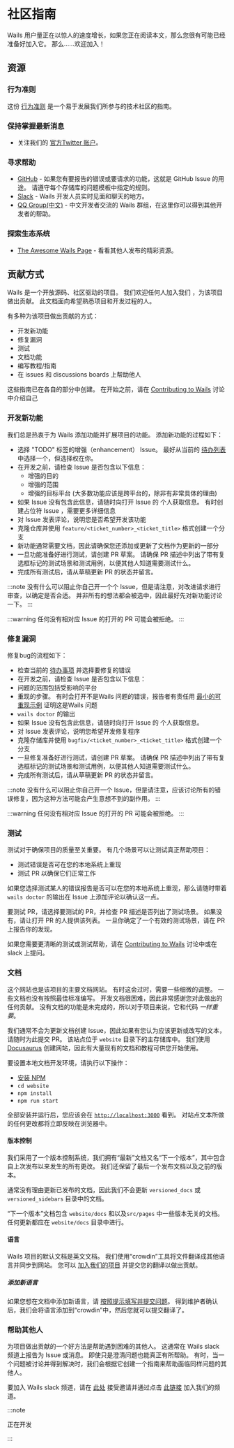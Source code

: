 # 社区指南

Wails 用户量正在以惊人的速度增长，如果您正在阅读本文，那么您很有可能已经准备好加入它。 那么……欢迎加入！

## 资源

### 行为准则

这份 [行为准则](./coc) 是一个易于发展我们所参与的技术社区的指南。

### 保持掌握最新消息

- 关注我们的 [官方Twitter 账户](https://twitter.com/wailsapp)。

### 寻求帮助

- [GitHub](https://github.com/wailsapp/wails) - 如果您有要报告的错误或要请求的功能，这就是 GitHub Issue 的用途。 请遵守每个存储库的问题模板中指定的规则。
- [Slack](https://gophers.slack.com/messages/CJ4P9F7MZ/) - Wails 开发人员实时见面和聊天的地方。
- [QQ Group(中文)](https://qm.qq.com/cgi-bin/qm/qr?k=PmIURne5hFGNd7QWzW5qd6FV-INEjNJv&jump_from=webapi) - 中文开发者交流的 Wails 群组，在这里你可以得到其他开发者的帮助。

### 探索生态系统

- [The Awesome Wails Page](https://github.com/wailsapp/awesome-wails) - 看看其他人发布的精彩资源。

## 贡献方式

Wails 是一个开放源码、社区驱动的项目。 我们欢迎任何人加入我们 ，为该项目做出贡献。 此文档面向希望熟悉项目和开发过程的人。

有多种为该项目做出贡献的方式：

- 开发新功能
- 修复漏洞
- 测试
- 文档功能
- 编写教程/指南
- 在 issues 和 discussions boards 上帮助他人

这些指南已在各自的部分中创建。 在开始之前，请在 [Contributing to Wails](https://github.com/wailsapp/wails/discussions/1520) 讨论中介绍自己

### 开发新功能

我们总是热衷于为 Wails 添加功能并扩展项目的功能。 添加新功能的过程如下：

- 选择 "TODO" 标签的增强（enhancement） Issue。 最好从当前的 [待办列表](https://github.com/orgs/wailsapp/projects/1/views/1) 中选择一个，但选择权在你。
- 在开发之前，请检查 Issue 是否包含以下信息：
  - 增强的目的
  - 增强的范围
  - 增强的目标平台 (大多数功能应该是跨平台的，除非有非常具体的理由)
- 如果 Issue 没有包含此信息，请随时向打开 Issue 的 个人获取信息。 有时创建占位符 Issue ，需要更多详细信息
- 对 Issue 发表评论，说明您是否希望开发该功能
- 克隆仓库并使用 `feature/<ticket_number>_<ticket_title>` 格式创建一个分支
- 新功能通常需要文档，因此请确保您还添加或更新了文档作为更新的一部分
- 一旦功能准备好进行测试，请创建 PR 草案。 请确保 PR 描述中列出了带有复选框标记的测试场景和测试用例，以便其他人知道需要测试什么。
- 完成所有测试后，请从草稿更新 PR 的状态并留言。

:::note
没有什么可以阻止你自己开一个个 Issue，但是请注意，对改进请求进行审查，以确定是否合适。 并非所有的想法都会被选中，因此最好先对新功能讨论一下。
:::

:::warning
任何没有相对应 Issue 的打开的 PR 可能会被拒绝。
:::

### 修复漏洞

修复bug的流程如下：

- 检查当前的 [待办事项](https://github.com/orgs/wailsapp/projects/1/views/1) 并选择要修复的错误
- 在开发之前，请检查 Issue 是否包含以下信息：
- 问题的范围包括受影响的平台
- 重现的步骤。 有时会打开不是Wails 问题的错误，报告者有责任用 [最小的可重现示例](https://stackoverflow.com/help/minimal-reproducible-example) 证明这是Wails 问题
- `wails doctor` 的输出
- 如果 Issue 没有包含此信息，请随时向打开 Issue 的 个人获取信息。
- 对 Issue 发表评论，说明您希望开发修复程序
- 克隆存储库并使用 `bugfix/<ticket_number>_<ticket_title>` 格式创建一个分支
- 一旦修复准备好进行测试，请创建 PR 草案。 请确保 PR 描述中列出了带有复选框标记的测试场景和测试用例，以便其他人知道需要测试什么。
- 完成所有测试后，请从草稿更新 PR 的状态并留言。

:::note
没有什么可以阻止你自己开一个 Issue，但是请注意，应该讨论所有的错误修复，因为这种方法可能会产生意想不到的副作用。
:::

:::warning
任何没有相对应 Issue 的打开的 PR 可能会被拒绝。
:::

### 测试

测试对于确保项目的质量至关重要。 有几个场景可以让测试真正帮助项目：

- 测试错误是否可在您的本地系统上重现
- 测试 PR 以确保它们正常工作

如果您选择测试某人的错误报告是否可以在您的本地系统上重现，那么请随时带着 `wails doctor` 的输出在 Issue 上添加评论以确认这一点。

要测试 PR，请选择要测试的 PR，并检查 PR 描述是否列出了测试场景。 如果没有，请让打开 PR 的人提供该列表。 一旦你确定了一个有效的测试场景，请在 PR 上报告你的发现。

如果您需要更清晰的测试或测试帮助，请在 [Contributing to Wails](https://github.com/wailsapp/wails/discussions/1520) 讨论中或在 slack 上提问。

### 文档

这个网站也是该项目的主要文档网站。 有时这会过时，需要一些细微的调整。 一些文档也没有按照最佳标准编写。 开发文档很困难，因此非常感谢您对此做出的任何贡献。 没有文档的功能是未完成的，所以对于项目来说，它和代码 _一样重要_。

我们通常不会为更新文档创建 Issue，因此如果有您认为应该更新或改写的文本，请随时为此提交 PR。 该站点位于 `website` 目录下的主存储库中。 我们使用 [Docusaurus](https://docusaurus.io/) 创建网站，因此有大量现有的文档和教程可供您开始使用。

要设置本地文档开发环境，请执行以下操作：

- [安装 NPM](https://docs.npmjs.com/cli/v8/configuring-npm/install)
- `cd website`
- `npm install`
- `npm run start`

全部安装并运行后，您应该会在 [`http://localhost:3000`](http://localhost:3000) 看到。 对站点文本所做的任何更改都将立即反映在浏览器中。

#### 版本控制

我们采用了一个版本控制系统，我们拥有“最新”文档又名“下一个版本”，其中包含自上次发布以来发生的所有更改。 我们还保留了最后一个发布文档以及之前的版本。

通常没有理由更新已发布的文档，因此我们不会更新 `versioned_docs` 或 `versioned_sidebars` 目录中的文档。

“下一个版本”文档包含 `website/docs` 和以及`src/pages` 中一些版本无关的文档。 任何更新都应在 `website/docs` 目录中进行。

#### 语言

Wails 项目的默认文档是英文文档。 我们使用“crowdin”工具将文件翻译成其他语言并同步到网站。 您可以 [加入我们的项目](https://crowdin.com/project/wails) 并提交您的翻译以做出贡献。

##### 添加新语言

如果您想在文档中添加新语言，请 [按照提示填写并提交问题](https://github.com/wailsapp/wails/issues/new?assignees=&labels=documentation&template=documentation.yml)。 得到维护者确认后，我们会将语言添加到“crowdin”中，然后您就可以提交翻译了。

### 帮助其他人

为项目做出贡献的一个好方法是帮助遇到困难的其他人。 这通常在 Wails slack 频道上报告为 Issue 或消息。 即使只是澄清问题也能真正有所帮助。 有时，当一个问题被讨论并得到解决时，我们会根据它创建一个指南来帮助面临同样问题的其他人。

要加入 Wails slack 频道，请在 [此处](https://gophers.slack.com/join/shared_invite/zt-197vymgt3-sJt4oyakb6nqlVKjXTyeVw#/shared-invite/email) 接受邀请并通过点击 [此链接](https://gophers.slack.com/?redir=%2Fmessages%2FCJ4P9F7MZ%2F) 加入我们的频道。

:::note

正在开发

:::
